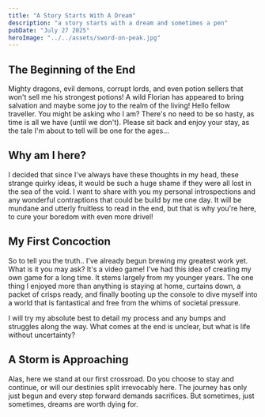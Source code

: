 ```yaml
---
title: "A Story Starts With A Dream"
description: "a story starts with a dream and sometimes a pen"
pubDate: "July 27 2025"
heroImage: "../../assets/sword-on-peak.jpg"
---
```



## The Beginning of the End

Mighty dragons, evil demons, corrupt lords, and even potion sellers that won't sell me his strongest potions! A wild Florian has appeared to bring salvation and maybe some joy to the realm of the living! Hello fellow traveller. You might be asking who I am? There's no need to be so hasty, as time is all we have (until we don't). Please sit back and enjoy your stay, as the tale I'm about to tell will be one for the ages...

## Why am I here?

I decided that since I've always have these thoughts in my head, these strange quirky ideas, it would be such a huge shame if they were all lost in the sea of the void. I want to share with you my personal introspections and any wonderful contraptions that could be build by me one day. It will be mundane and utterly fruitless to read in the end, but that is why you're here, to cure your boredom with even more drivel!

## My First Concoction

So to tell you the truth.. I've already begun brewing my greatest work yet. What is it you may ask? It's a video game! I've had this idea of creating my own game for a long time. It stems largely from my younger years. The one thing I enjoyed more than anything is staying at home, curtains down, a packet of crisps ready, and finally booting up the console to dive myself into a world that is fantastical and free from the whims of societal pressure.

I will try my absolute best to detail my process and any bumps and struggles along the way. What comes at the end is unclear, but what is life without uncertainty?

## A Storm is Approaching

Alas, here we stand at our first crossroad. Do you choose to stay and continue, or will our destinies split irrevocably here. The journey has only just begun and every step forward demands sacrifices. But sometimes, just sometimes, dreams are worth dying for.

<YouTube id="https://www.youtube.com/embed/3_Cpkgb4viM?si=4KqEXBg3u40JlXDI" />
